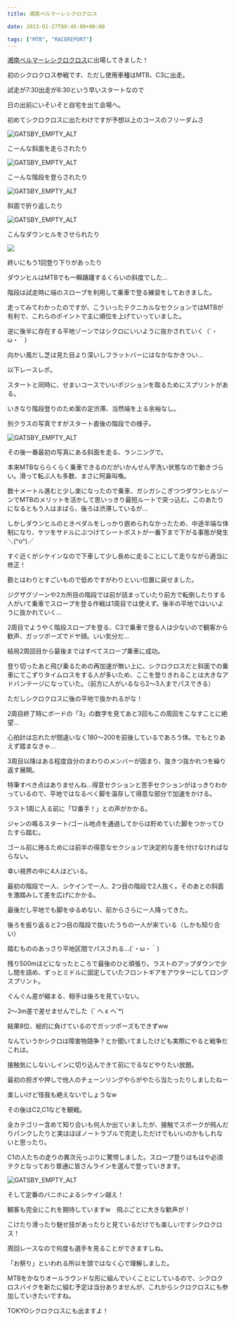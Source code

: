 ---
title: 湘南ベルマーレシクロクロス

date: 2013-01-27T00:45:00+00:00

tags: ["MTB", "RACEREPORT"]
---

[湘南ベルマーレシクロクロス][1]に出場してきました！

初のシクロクロス参戦です、ただし使用車種はMTB、C3に出走。

試走が7:30出走が8:30という早いスタートなので

日の出前にいそいそと自宅を出て会場へ。

初めてシクロクロスに出たわけですが予想以上のコースのフリーダムさ

![GATSBY_EMPTY_ALT](./DSC_1307.jpg)

こーんな斜面を走らされたり

![GATSBY_EMPTY_ALT](./DSC_1308.jpg)

こーんな階段を登らされたり

![GATSBY_EMPTY_ALT](./DSC_1315.jpg)

斜面で折り返したり

![GATSBY_EMPTY_ALT](./DSC_1313.jpg)

こんなダウンヒルをさせられたり

![ ](./DSC_1308.jpg)

終いにもう1回登り下りがあったり

ダウンヒルはMTBでも一瞬躊躇するくらいの斜度でした…

階段は試走時に端のスロープを利用して乗車で登る練習をしておきました。

走ってみてわかったのですが、こういったテクニカルなセクションではMTBが有利で、これらのポイントで主に順位を上げていっていました。

逆に後半に存在する平地ゾーンではシクロにいいように抜かされていく（´・ω・｀)

向かい風だし芝は見た目より深いしフラットバーにはなかなかきつい…

以下レースレポ。

スタートと同時に、せまいコースでいいポジションを取るためにスプリントがある。

いきなり階段登りのため案の定渋滞、当然端を上る余裕なし。

別クラスの写真ですがスタート直後の階段での様子。

![GATSBY_EMPTY_ALT](./DSC_1309.jpg)

その後一番最初の写真にある斜面を走る、ランニングで。

本来MTBなららくらく乗車できるのだがいかんせん芋洗い状態なので動きづらい。滑って転ぶ人も多数、まさに阿鼻叫喚。

数十メートル進むと少し楽になったので乗車、ガシガシこぎつつダウンヒルゾーンでMTBのメリットを活かして思いっきり最短ルートで突っ込む。このあたりになるともう人はまばら、後ろは渋滞しているが…

しかしダウンヒルのときペダルをしっかり嵌められなかったため、中途半端な体制になり、ケツをサドルにぶつけてシートポストが一番下まで下がる事態が発生＼(^o^)／

すぐ近くがシケインなので下車して少し長めに走ることにして走りながら適当に修正！

勘とはわりとすごいもので低めですがわりといい位置に戻せました。

ジグザグゾーンや2カ所目の階段では前が詰まっていたり前方で転倒したりする人がいて乗車でスロープを登る作戦は1周目では使えず。後半の平地ではいいように抜かれていく…

2周目でようやく階段スロープを登る、C3で乗車で登る人は少ないので観客から歓声、ガッツポーズでドヤ顔。いい気分だ…

結局2周回目から最後まではすべてスロープ乗車に成功。

登り切ったあと飛び乗るための再加速が無い上に、シクロクロスだと斜面での乗車にてこずりタイムロスをする人が多いため、ここを登りきれることは大きなアドバンテージになっていた。（前方に人がいるなら2〜3人までパスできる）

ただしシクロクロスに後の平地で抜かれるがな！

2周目終了時にボードの「3」の数字を見てあと3回もこの周回をこなすことに絶望…

心拍計は忘れたが間違いなく180〜200を前後しているであろう体。でもとりあえず踏まなきゃ…

3周目以降はある程度自分のまわりのメンバーが固まり、抜きつ抜かれつを繰り返す展開。

特筆すべき点はありませんね…得意セクションと苦手セクションがはっきりわかっているので、平地ではなるべく脚を温存して得意な部分で加速をかける。

ラスト1周に入る前に「12番手！」との声がかかる。

ジャンの鳴るスタート/ゴール地点を通過してからは貯めていた脚をつかってひたすら踏む。

ゴール前に捲るためには前半の得意なセクションで決定的な差を付けなければならない。

幸い視界の中に4人ほどいる。

最初の階段で一人、シケインで一人、2つ目の階段で2人抜く。そのあとの斜面を激踏みして差を広げにかかる。

最後だし平地でも脚をゆるめない、前からさらに一人降ってきた。

後ろを振り返ると2つ目の階段で抜いたうちの一人が来ている（しかも知り合い）

踏むもののあっさり平地区間でパスされる…(´・ω・｀)

残り500mほどになったところで最後のひと頑張り。ラストのアップダウンで少し間を詰め、ずっとミドルに固定していたフロントギアをアウターにしてロングスプリント。

ぐんぐん差が縮まる、相手は後ろを見ていない。

2〜3m差で差せませんでした（´ へ ε へ\`\*)

結果8位、絵的に負けているのでガッツポーズもできずww

なんていうかシクロは障害物競争？とか聞いてましたけども実際にやると戦争だこれは。

接触気にしないしインに切り込んできて前にでるなどやりたい放題。

最初の担ぎや押しで他人のチェーンリングやらがやたら当たったりしましたねー

楽しいけど怪我も絶えないでしょうなw

その後はC2,C1などを観戦。

全カテゴリー含めて知り合いも何人か出ていましたが、接触でスポークが飛んだりパンクしたりと実はほぼノートラブルで完走しただけでもいいのかもしれないと思ったり。

C1の人たちの走りの異次元っぷりに驚愕しました。スロープ登りはもはや必須テクとなっており普通に皆さんラインを選んで登っていきます。

![GATSBY_EMPTY_ALT](./DSC_1320.jpg)

そして定番のバニホによるシケイン越え！

観客も完全にこれを期待していますw　飛ぶごとに大きな歓声が！

こけたり滑ったり魅せ技があったりと見ているだけでも楽しいですシクロクロス！

周回レースなので何度も選手を見ることができますしね。

「お祭り」といわれる所以を頭ではなく心で理解しました。

MTBをかなりオールラウンドな形に組んでいくことにしているので、シクロクロスバイクを新たに組む予定は当分ありませんが、これからシクロクロスにも参加していきたいですね。

TOKYOシクロクロスにも出ますよ！

[1]: http://shonancross.net/
